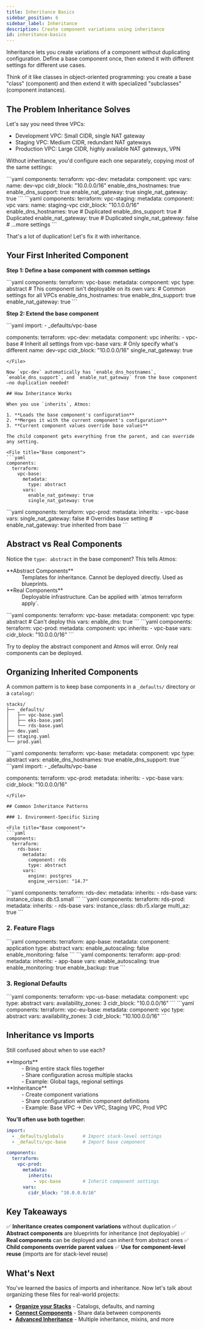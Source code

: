 ```yaml
---
title: Inheritance Basics
sidebar_position: 6
sidebar_label: Inheritance
description: Create component variations using inheritance
id: inheritance-basics
---
```


<Intro>
Inheritance lets you create variations of a component without duplicating configuration. Define a base component once, then extend it with different settings for different use cases.
</Intro>

Think of it like classes in object-oriented programming: you create a base "class" (component) and then extend it with specialized "subclasses" (component instances).

## The Problem Inheritance Solves

Let's say you need three VPCs:

- Development VPC: Small CIDR, single NAT gateway
- Staging VPC: Medium CIDR, redundant NAT gateways
- Production VPC: Large CIDR, highly available NAT gateways, VPN

Without inheritance, you'd configure each one separately, copying most of the same settings:

<File title="stacks/dev.yaml">
```yaml
components:
  terraform:
    vpc-dev:
      metadata:
        component: vpc
      vars:
        name: dev-vpc
        cidr_block: "10.0.0.0/16"
        enable_dns_hostnames: true
        enable_dns_support: true
        enable_nat_gateway: true
        single_nat_gateway: true
```
</File>

<File title="stacks/staging.yaml">
```yaml
components:
  terraform:
    vpc-staging:
      metadata:
        component: vpc
      vars:
        name: staging-vpc
        cidr_block: "10.1.0.0/16"
        enable_dns_hostnames: true  # Duplicated
        enable_dns_support: true     # Duplicated
        enable_nat_gateway: true     # Duplicated
        single_nat_gateway: false
        # ...more settings
```
</File>

That's a lot of duplication! Let's fix it with inheritance.

## Your First Inherited Component

**Step 1: Define a base component with common settings**

<File title="stacks/_defaults/vpc-base.yaml">
```yaml
components:
  terraform:
    vpc-base:
      metadata:
        component: vpc
        type: abstract  # This component isn't deployable on its own
      vars:
        # Common settings for all VPCs
        enable_dns_hostnames: true
        enable_dns_support: true
        enable_nat_gateway: true
```
</File>

**Step 2: Extend the base component**

<File title="stacks/dev.yaml">
```yaml
import:
  - _defaults/vpc-base

components:
  terraform:
    vpc-dev:
      metadata:
        component: vpc
        inherits:
          - vpc-base  # Inherit all settings from vpc-base
      vars:
        # Only specify what's different
        name: dev-vpc
        cidr_block: "10.0.0.0/16"
        single_nat_gateway: true
```
</File>

Now `vpc-dev` automatically has `enable_dns_hostnames`, `enable_dns_support`, and `enable_nat_gateway` from the base component—no duplication needed!

## How Inheritance Works

When you use `inherits`, Atmos:

1. **Loads the base component's configuration**
2. **Merges it with the current component's configuration**
3. **Current component values override base values**

The child component gets everything from the parent, and can override any setting.

<File title="Base component">
```yaml
components:
  terraform:
    vpc-base:
      metadata:
        type: abstract
      vars:
        enable_nat_gateway: true
        single_nat_gateway: true
```
</File>

<File title="Child component">
```yaml
components:
  terraform:
    vpc-prod:
      metadata:
        inherits:
          - vpc-base
      vars:
        single_nat_gateway: false  # Overrides base setting
        # enable_nat_gateway: true inherited from base
```
</File>

## Abstract vs Real Components

Notice the `type: abstract` in the base component? This tells Atmos:

<dl>
  <dt>**Abstract Components**</dt>
  <dd>Templates for inheritance. Cannot be deployed directly. Used as blueprints.</dd>

  <dt>**Real Components**</dt>
  <dd>Deployable infrastructure. Can be applied with `atmos terraform apply`.</dd>
</dl>

<File title="Abstract component (blueprint)">
```yaml
components:
  terraform:
    vpc-base:
      metadata:
        component: vpc
        type: abstract  # Can't deploy this
      vars:
        enable_dns: true
```
</File>

<File title="Real component (deployable)">
```yaml
components:
  terraform:
    vpc-prod:
      metadata:
        component: vpc
        inherits:
          - vpc-base
      vars:
        cidr_block: "10.0.0.0/16"
```
</File>

Try to deploy the abstract component and Atmos will error. Only real components can be deployed.

## Organizing Inherited Components

A common pattern is to keep base components in a `_defaults/` directory or a `catalog/`:

```
stacks/
├── _defaults/
│   ├── vpc-base.yaml
│   ├── eks-base.yaml
│   └── rds-base.yaml
├── dev.yaml
├── staging.yaml
└── prod.yaml
```

<File title="stacks/_defaults/vpc-base.yaml">
```yaml
components:
  terraform:
    vpc-base:
      metadata:
        component: vpc
        type: abstract
      vars:
        enable_dns_hostnames: true
        enable_dns_support: true
```
</File>

<File title="stacks/prod.yaml">
```yaml
import:
  - _defaults/vpc-base

components:
  terraform:
    vpc-prod:
      metadata:
        inherits:
          - vpc-base
      vars:
        cidr_block: "10.0.0.0/16"
```
</File>

## Common Inheritance Patterns

### 1. Environment-Specific Sizing

<File title="Base component">
```yaml
components:
  terraform:
    rds-base:
      metadata:
        component: rds
        type: abstract
      vars:
        engine: postgres
        engine_version: "14.7"
```
</File>

<File title="Dev uses small instance">
```yaml
components:
  terraform:
    rds-dev:
      metadata:
        inherits:
          - rds-base
      vars:
        instance_class: db.t3.small
```
</File>

<File title="Prod uses large instance">
```yaml
components:
  terraform:
    rds-prod:
      metadata:
        inherits:
          - rds-base
      vars:
        instance_class: db.r5.xlarge
        multi_az: true
```
</File>

### 2. Feature Flags

<File title="Base component">
```yaml
components:
  terraform:
    app-base:
      metadata:
        component: application
        type: abstract
      vars:
        enable_autoscaling: false
        enable_monitoring: false
```
</File>

<File title="Production enables all features">
```yaml
components:
  terraform:
    app-prod:
      metadata:
        inherits:
          - app-base
      vars:
        enable_autoscaling: true
        enable_monitoring: true
        enable_backup: true
```
</File>

### 3. Regional Defaults

<File title="Base for US regions">
```yaml
components:
  terraform:
    vpc-us-base:
      metadata:
        component: vpc
        type: abstract
      vars:
        availability_zones: 3
        cidr_block: "10.0.0.0/16"
```
</File>

<File title="Base for EU regions (different CIDR)">
```yaml
components:
  terraform:
    vpc-eu-base:
      metadata:
        component: vpc
        type: abstract
      vars:
        availability_zones: 3
        cidr_block: "10.100.0.0/16"
```
</File>

## Inheritance vs Imports

Still confused about when to use each?

<dl>
  <dt>**Imports**</dt>
  <dd>
    - Bring entire stack files together<br/>
    - Share configuration across multiple stacks<br/>
    - Example: Global tags, regional settings
  </dd>

  <dt>**Inheritance**</dt>
  <dd>
    - Create component variations<br/>
    - Share configuration within component definitions<br/>
    - Example: Base VPC → Dev VPC, Staging VPC, Prod VPC
  </dd>
</dl>

**You'll often use both together:**

```yaml
import:
  - _defaults/globals       # Import stack-level settings
  - _defaults/vpc-base      # Import base component

components:
  terraform:
    vpc-prod:
      metadata:
        inherits:
          - vpc-base        # Inherit component settings
      vars:
        cidr_block: "10.0.0.0/16"
```

## Key Takeaways

✅ **Inheritance creates component variations** without duplication
✅ **Abstract components** are blueprints for inheritance (not deployable)
✅ **Real components** can be deployed and can inherit from abstract ones
✅ **Child components override parent values**
✅ **Use for component-level reuse** (imports are for stack-level reuse)

## What's Next

You've learned the basics of imports and inheritance. Now let's talk about organizing these files for real-world projects:

- **[Organize your Stacks](/core-concepts/organizing-stacks)** - Catalogs, defaults, and naming
- **[Connect Components](/core-concepts/connecting-components)** - Share data between components
- **[Advanced Inheritance](/stacks/inheritance)** - Multiple inheritance, mixins, and more
